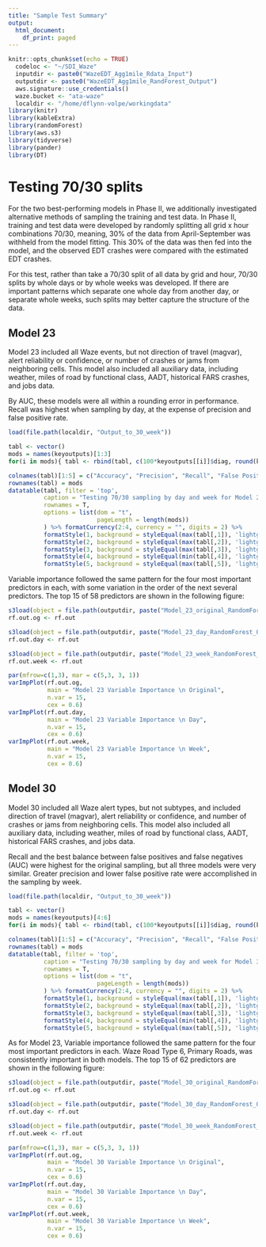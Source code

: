 ```yaml
---
title: "Sample Test Summary"
output:
  html_document:
    df_print: paged
---
```


```r
knitr::opts_chunk$set(echo = TRUE)
  codeloc <- "~/SDI_Waze" 
  inputdir <- paste0("WazeEDT_Agg1mile_Rdata_Input")
  outputdir <- paste0("WazeEDT_Agg1mile_RandForest_Output")
  aws.signature::use_credentials()
  waze.bucket <- "ata-waze"
  localdir <- "/home/dflynn-volpe/workingdata" 
library(knitr)
library(kableExtra)
library(randomForest)
library(aws.s3)
library(tidyverse)
library(pander)
library(DT)
```


# Testing 70/30 splits

For the two best-performing models in Phase II, we additionally investigated alternative methods of sampling the training and test data. In Phase II, training and test data were developed by randomly splitting all grid x hour combinations 70/30, meaning, 30% of the data from April-September was withheld from the model fitting. This 30% of the data was then fed into the model, and the observed EDT crashes were compared with the estimated EDT crashes.

For this test, rather than take a 70/30 split of all data by grid and hour, 70/30 splits by whole days or by whole weeks was developed. If there are important patterns which separate one whole day from another day, or separate whole weeks, such splits may better capture the structure of the data.

## Model 23

Model 23 included all Waze events, but not direction of travel (magvar), alert reliability or confidence, or number of crashes or jams from neighboring cells. This model also included all auxiliary data, including weather, miles of road by functional class, AADT, historical FARS crashes, and jobs data.

By AUC, these models were all within a rounding error in performance. Recall was highest when sampling by day, at the expense of precision and false positive rate. 

```r
load(file.path(localdir, "Output_to_30_week"))

tabl <- vector()
mods = names(keyoutputs)[1:3]
for(i in mods){ tabl <- rbind(tabl, c(100*keyoutputs[[i]]$diag, round(keyoutputs[[i]]$auc, 4)))}

colnames(tabl)[1:5] = c("Accuracy", "Precision", "Recall", "False Positive Rate", "AUC")
rownames(tabl) = mods
datatable(tabl, filter = 'top',
          caption = "Testing 70/30 sampling by day and week for Model 23.",
          rownames = T,
          options = list(dom = "t",
                         pageLength = length(mods))
          ) %>% formatCurrency(2:4, currency = "", digits = 2) %>%
          formatStyle(1, background = styleEqual(max(tabl[,1]), 'lightgreen'))%>%
          formatStyle(2, background = styleEqual(max(tabl[,2]), 'lightgreen'))%>%
          formatStyle(3, background = styleEqual(max(tabl[,3]), 'lightgreen'))%>%
          formatStyle(4, background = styleEqual(min(tabl[,4]), 'lightgreen'))%>%
          formatStyle(5, background = styleEqual(max(tabl[,5]), 'lightgreen'))
```

Variable importance followed the same pattern for the four most important predictors in each, with some variation in the order of the next several predictors. The top 15 of 58 predictors are shown in the following figure:

```r
s3load(object = file.path(outputdir, paste("Model_23_original_RandomForest_Output.RData", sep= "_")), bucket = waze.bucket)
rf.out.og <- rf.out

s3load(object = file.path(outputdir, paste("Model_23_day_RandomForest_Output.RData", sep= "_")), bucket = waze.bucket)
rf.out.day <- rf.out

s3load(object = file.path(outputdir, paste("Model_23_week_RandomForest_Output.RData", sep= "_")), bucket = waze.bucket)
rf.out.week <- rf.out

par(mfrow=c(1,3), mar = c(5,3, 3, 1))
varImpPlot(rf.out.og,
           main = "Model 23 Variable Importance \n Original",
           n.var = 15, 
           cex = 0.6)
varImpPlot(rf.out.day,
           main = "Model 23 Variable Importance \n Day",
           n.var = 15, 
           cex = 0.6)
varImpPlot(rf.out.week,
           main = "Model 23 Variable Importance \n Week",
           n.var = 15, 
           cex = 0.6)

```

## Model 30


Model 30 included all Waze alert types, but not subtypes, and included direction of travel (magvar), alert reliability or confidence, and number of crashes or jams from neighboring cells. This model also included all auxiliary data, including weather, miles of road by functional class, AADT, historical FARS crashes, and jobs data.

Recall and the best balance between false positives and false negatives (AUC) were highest for the original sampling, but all three models were very similar. Greater precision and lower false positive rate were accomplished in the sampling by week.

```r
load(file.path(localdir, "Output_to_30_week"))

tabl <- vector()
mods = names(keyoutputs)[4:6]
for(i in mods){ tabl <- rbind(tabl, c(100*keyoutputs[[i]]$diag, round(keyoutputs[[i]]$auc, 4)))}

colnames(tabl)[1:5] = c("Accuracy", "Precision", "Recall", "False Positive Rate", "AUC")
rownames(tabl) = mods
datatable(tabl, filter = 'top',
          caption = "Testing 70/30 sampling by day and week for Model 30.",
          rownames = T,
          options = list(dom = "t",
                         pageLength = length(mods))
          ) %>% formatCurrency(2:4, currency = "", digits = 2) %>%
          formatStyle(1, background = styleEqual(max(tabl[,1]), 'lightgreen'))%>%
          formatStyle(2, background = styleEqual(max(tabl[,2]), 'lightgreen'))%>%
          formatStyle(3, background = styleEqual(max(tabl[,3]), 'lightgreen'))%>%
          formatStyle(4, background = styleEqual(min(tabl[,4]), 'lightgreen'))%>%
          formatStyle(5, background = styleEqual(max(tabl[,5]), 'lightgreen'))
```

As for Model 23, Variable importance followed the same pattern for the four most important predictors in each. Waze Road Type 6, Primary Roads, was consistently important in both models. The top 15 of 62 predictors are shown in the following figure:

```r
s3load(object = file.path(outputdir, paste("Model_30_original_RandomForest_Output.RData", sep= "_")), bucket = waze.bucket)
rf.out.og <- rf.out

s3load(object = file.path(outputdir, paste("Model_30_day_RandomForest_Output.RData", sep= "_")), bucket = waze.bucket)
rf.out.day <- rf.out

s3load(object = file.path(outputdir, paste("Model_30_week_RandomForest_Output.RData", sep= "_")), bucket = waze.bucket)
rf.out.week <- rf.out

par(mfrow=c(1,3), mar = c(5,3, 3, 1))
varImpPlot(rf.out.og,
           main = "Model 30 Variable Importance \n Original",
           n.var = 15, 
           cex = 0.6)
varImpPlot(rf.out.day,
           main = "Model 30 Variable Importance \n Day",
           n.var = 15, 
           cex = 0.6)
varImpPlot(rf.out.week,
           main = "Model 30 Variable Importance \n Week",
           n.var = 15, 
           cex = 0.6)

```